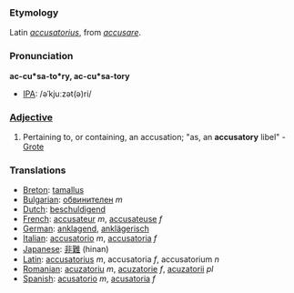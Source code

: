 ===Etymology===
Latin ''[[accusatorius]]'', from ''[[accusare]]''.
===Pronunciation===
'''ac-cu*sa-to*ry, ac-cu*sa-tory'''
*[[IPA]]: /əˈkjuːzət(ə)ri/

===[[Adjective]]===
#Pertaining to, or containing, an accusation; "as, an '''accusatory''' libel" - [[Grote]]
===Translations===
*[[Breton]]: [[tamallus]]
*[[Bulgarian]]: [[обвинителен]] ''m''
*[[Dutch]]: [[beschuldigend]]
*[[French]]: [[accusateur]] ''m'', [[accusateuse]] ''f''
*[[German]]: [[anklagend]], [[anklägerisch]]
*[[Italian]]: [[accusatorio]] ''m'', [[accusatoria]] ''f''
*[[Japanese]]: [[非難]] (hinan)
*[[Latin]]: [[accusatorius]] ''m'', accusatoria ''f'', accusatorium ''n''
*[[Romanian]]: [[acuzatoriu]] ''m'', [[acuzatorie]] ''f'', [[acuzatorii]] ''pl''
*[[Spanish]]: [[acusatorio]] ''m'', [[acusatoria]] ''f''